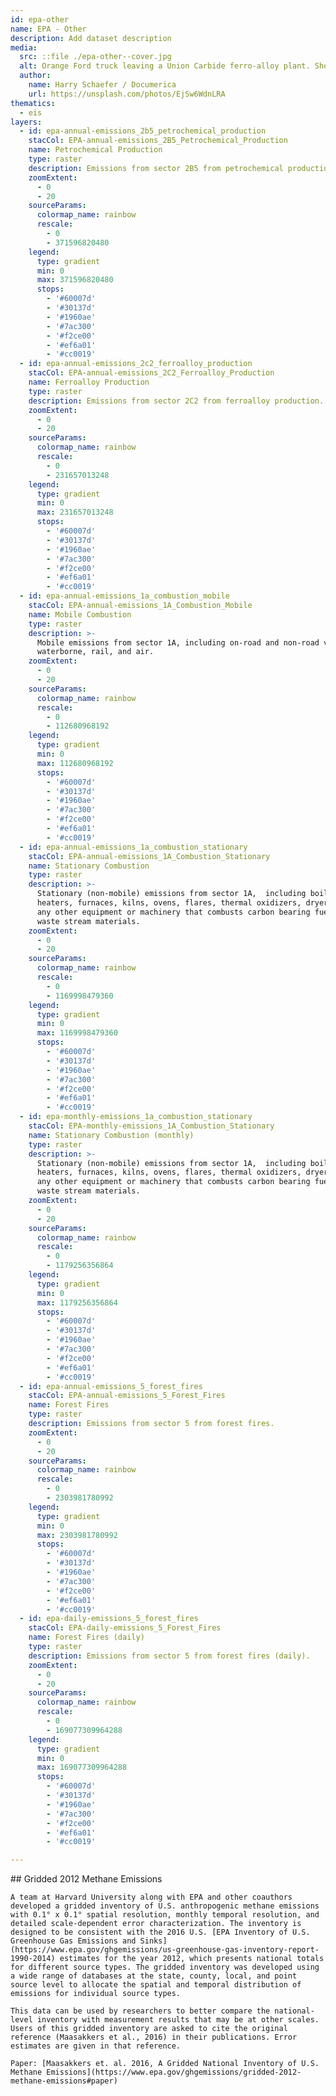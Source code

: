 ```yaml
---
id: epa-other
name: EPA - Other
description: Add dataset description
media:
  src: ::file ./epa-other--cover.jpg
  alt: Orange Ford truck leaving a Union Carbide ferro-alloy plant. Shot on May 1975
  author:
    name: Harry Schaefer / Documerica
    url: https://unsplash.com/photos/EjSw6WdnLRA
thematics:
  - eis
layers:
  - id: epa-annual-emissions_2b5_petrochemical_production
    stacCol: EPA-annual-emissions_2B5_Petrochemical_Production
    name: Petrochemical Production
    type: raster
    description: Emissions from sector 2B5 from petrochemical production.
    zoomExtent:
      - 0
      - 20
    sourceParams:
      colormap_name: rainbow
      rescale:
        - 0
        - 371596820480
    legend:
      type: gradient
      min: 0
      max: 371596820480
      stops:
        - '#60007d'
        - '#30137d'
        - '#1960ae'
        - '#7ac300'
        - '#f2ce00'
        - '#ef6a01'
        - '#cc0019'
  - id: epa-annual-emissions_2c2_ferroalloy_production
    stacCol: EPA-annual-emissions_2C2_Ferroalloy_Production
    name: Ferroalloy Production
    type: raster
    description: Emissions from sector 2C2 from ferroalloy production.
    zoomExtent:
      - 0
      - 20
    sourceParams:
      colormap_name: rainbow
      rescale:
        - 0
        - 231657013248
    legend:
      type: gradient
      min: 0
      max: 231657013248
      stops:
        - '#60007d'
        - '#30137d'
        - '#1960ae'
        - '#7ac300'
        - '#f2ce00'
        - '#ef6a01'
        - '#cc0019'
  - id: epa-annual-emissions_1a_combustion_mobile
    stacCol: EPA-annual-emissions_1A_Combustion_Mobile
    name: Mobile Combustion
    type: raster
    description: >-
      Mobile emissions from sector 1A, including on-road and non-road vehicles,
      waterborne, rail, and air.
    zoomExtent:
      - 0
      - 20
    sourceParams:
      colormap_name: rainbow
      rescale:
        - 0
        - 112680968192
    legend:
      type: gradient
      min: 0
      max: 112680968192
      stops:
        - '#60007d'
        - '#30137d'
        - '#1960ae'
        - '#7ac300'
        - '#f2ce00'
        - '#ef6a01'
        - '#cc0019'
  - id: epa-annual-emissions_1a_combustion_stationary
    stacCol: EPA-annual-emissions_1A_Combustion_Stationary
    name: Stationary Combustion
    type: raster
    description: >-
      Stationary (non-mobile) emissions from sector 1A,  including boilers,
      heaters, furnaces, kilns, ovens, flares, thermal oxidizers, dryers, and
      any other equipment or machinery that combusts carbon bearing fuels or
      waste stream materials.
    zoomExtent:
      - 0
      - 20
    sourceParams:
      colormap_name: rainbow
      rescale:
        - 0
        - 1169998479360
    legend:
      type: gradient
      min: 0
      max: 1169998479360
      stops:
        - '#60007d'
        - '#30137d'
        - '#1960ae'
        - '#7ac300'
        - '#f2ce00'
        - '#ef6a01'
        - '#cc0019'
  - id: epa-monthly-emissions_1a_combustion_stationary
    stacCol: EPA-monthly-emissions_1A_Combustion_Stationary
    name: Stationary Combustion (monthly)
    type: raster
    description: >-
      Stationary (non-mobile) emissions from sector 1A,  including boilers,
      heaters, furnaces, kilns, ovens, flares, thermal oxidizers, dryers, and
      any other equipment or machinery that combusts carbon bearing fuels or
      waste stream materials.
    zoomExtent:
      - 0
      - 20
    sourceParams:
      colormap_name: rainbow
      rescale:
        - 0
        - 1179256356864
    legend:
      type: gradient
      min: 0
      max: 1179256356864
      stops:
        - '#60007d'
        - '#30137d'
        - '#1960ae'
        - '#7ac300'
        - '#f2ce00'
        - '#ef6a01'
        - '#cc0019'
  - id: epa-annual-emissions_5_forest_fires
    stacCol: EPA-annual-emissions_5_Forest_Fires
    name: Forest Fires
    type: raster
    description: Emissions from sector 5 from forest fires.
    zoomExtent:
      - 0
      - 20
    sourceParams:
      colormap_name: rainbow
      rescale:
        - 0
        - 2303981780992
    legend:
      type: gradient
      min: 0
      max: 2303981780992
      stops:
        - '#60007d'
        - '#30137d'
        - '#1960ae'
        - '#7ac300'
        - '#f2ce00'
        - '#ef6a01'
        - '#cc0019'
  - id: epa-daily-emissions_5_forest_fires
    stacCol: EPA-daily-emissions_5_Forest_Fires
    name: Forest Fires (daily)
    type: raster
    description: Emissions from sector 5 from forest fires (daily).
    zoomExtent:
      - 0
      - 20
    sourceParams:
      colormap_name: rainbow
      rescale:
        - 0
        - 169077309964288
    legend:
      type: gradient
      min: 0
      max: 169077309964288
      stops:
        - '#60007d'
        - '#30137d'
        - '#1960ae'
        - '#7ac300'
        - '#f2ce00'
        - '#ef6a01'
        - '#cc0019'

---
```


<Block>
  <Prose>
    ## Gridded 2012 Methane Emissions

    A team at Harvard University along with EPA and other coauthors developed a gridded inventory of U.S. anthropogenic methane emissions with 0.1° x 0.1° spatial resolution, monthly temporal resolution, and detailed scale-dependent error characterization. The inventory is designed to be consistent with the 2016 U.S. [EPA Inventory of U.S. Greenhouse Gas Emissions and Sinks](https://www.epa.gov/ghgemissions/us-greenhouse-gas-inventory-report-1990-2014) estimates for the year 2012, which presents national totals for different source types. The gridded inventory was developed using a wide range of databases at the state, county, local, and point source level to allocate the spatial and temporal distribution of emissions for individual source types.

    This data can be used by researchers to better compare the national-level inventory with measurement results that may be at other scales. Users of this gridded inventory are asked to cite the original reference (Maasakkers et al., 2016) in their publications. Error estimates are given in that reference.

    Paper: [Maasakkers et. al. 2016, A Gridded National Inventory of U.S. Methane Emissions](https://www.epa.gov/ghgemissions/gridded-2012-methane-emissions#paper)

  </Prose>
</Block>